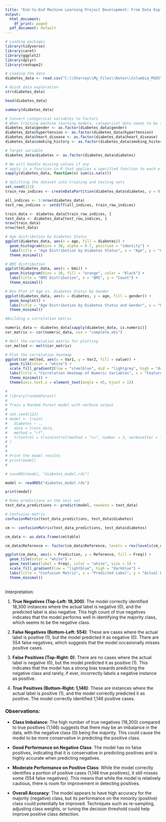 ---
title: "End-to-End Machine Learning Project Development: From Data Exploration to Web App Development using R"
output:
  html_document:
    df_print: paged
  pdf_document: default
---

```{r}
# Loading packages
library(tidyverse)
library(caret)
library(ggplot2)
library(dplyr)
library(reshape2)
```

```{r}
# Loading the data
diabetes_data <- read.csv("C:\\Sharvay\\My_Files\\Notes\\Columbia_MSDS\\EDAV\\Assignments\\Community Contribution/diabetes_prediction_dataset.csv")

# Quick data exploration
str(diabetes_data)
```

```{r}
head(diabetes_data)
```

```{r}
summary(diabetes_data)
```

```{r}
# Convert categorical variables to factors
# When training machine learning models, categorical data needs to be treated differently from numeric data. Converting to factors helps R understand these columns should be handled as categories rather than continuous values.
diabetes_data$gender <- as.factor(diabetes_data$gender)
diabetes_data$hypertension <- as.factor(diabetes_data$hypertension)
diabetes_data$heart_disease <- as.factor(diabetes_data$heart_disease)
diabetes_data$smoking_history <- as.factor(diabetes_data$smoking_history)

# Target variable
diabetes_data$diabetes <- as.factor(diabetes_data$diabetes) 

```

```{r}
# We will Handle missing values if any
# apply is a function in R that applies a specified function to each element of a list or vector and returns the results in a simplified form, usually a vector or matrix. It's useful for operations on lists or columns of a data frame, like calculating the mean, sum, or checking for missing values across multiple columns. For example, sapply(data, mean) calculates the mean of each column in data and returns a vector of means.
sapply(diabetes_data, function(x) sum(is.na(x)))
```


```{r}
# Splitting the dataset into training and testing sets
set.seed(123)
train_row_indices <- createDataPartition(diabetes_data$diabetes, p = 0.8, list = FALSE)

all_indices <- 1:nrow(diabetes_data)
test_row_indices <- setdiff(all_indices, train_row_indices)

train_data <- diabetes_data[train_row_indices, ]
test_data <- diabetes_data[test_row_indices, ]
nrow(train_data)
nrow(test_data)
```
```{r}
# Age distribution by Diabetes Status
ggplot(diabetes_data, aes(x = age, fill = diabetes)) +
  geom_histogram(bins = 30, alpha = 0.7, position = "identity") +
  labs(title = "Age Distribution by Diabetes Status", x = "Age", y = "Count") +
  theme_minimal()
```

```{r}
# BMI distribution
ggplot(diabetes_data, aes(x = bmi)) +
  geom_histogram(bins = 30, fill = "orange", color = "black") +
  labs(title = "BMI Distribution", x = "BMI", y = "Count") +
  theme_minimal()
```


```{r}
# Box Plot of Age vs. Diabetes Status by Gender
ggplot(diabetes_data, aes(x = diabetes, y = age, fill = gender)) +
  geom_boxplot() +
  labs(title = "Age Distribution by Diabetes Status and Gender", x = "Diabetes Status", y = "Age") +
  theme_minimal()
```


```{r}
#Building a correlation matrix

numeric_data <- diabetes_data[sapply(diabetes_data, is.numeric)]
cor_matrix <- cor(numeric_data, use = "complete.obs")

# Melt the correlation matrix for plotting
cor_melted <- melt(cor_matrix)

# Plot the correlation heatmap
ggplot(cor_melted, aes(x = Var1, y = Var2, fill = value)) +
  geom_tile(color = "white") +
  scale_fill_gradient2(low = "steelblue", mid = "lightgrey", high = "darkred", midpoint = 0)+
  labs(title = "Correlation Heatmap of Numeric Variables", x = "Feature List", y = "Feature List") +
  theme_minimal() +
  theme(axis.text.x = element_text(angle = 45, hjust = 1))
```


```{r}
# 
# library(randomForest)
# 
# Train a Random Forest model with verbose output
# 
# set.seed(123)
# model <- train(
#   diabetes ~ .,
#   data = train_data,
#   method = "rf",
#   trControl = trainControl(method = "cv", number = 3, verboseIter = TRUE)  # Enable verbose output
# )
# 
# 
# Print the model results
# print(model)
# 

```

```{r}
# saveRDS(model, "diabetes_model.rds")
```

```{r}
model <- readRDS("diabetes_model.rds")
```

```{r}
print(model)
```


```{r}
# Make predictions on the test set
test_data_predictions <- predict(model, newdata = test_data)

# Confusion matrix
confusionMatrix(test_data_predictions, test_data$diabetes)

```
```{r}
cm <- confusionMatrix(test_data_predictions, test_data$diabetes)

cm_data <- as.data.frame(cm$table)

cm_data$Reference <- factor(cm_data$Reference, levels = rev(levels(cm_data$Reference)))

ggplot(cm_data, aes(x = Prediction, y = Reference, fill = Freq)) +
  geom_tile(color = "white") +
  geom_text(aes(label = Freq), color = "white", size = 5) +
  scale_fill_gradient(low = "lightblue", high = "darkblue") +
  labs(title = "Confusion Matrix", x = "Predicted Label", y = "Actual Label") +
  theme_minimal()
 

```


Interpretation:

1. **True Negatives (Top-Left: 18,300)**: The model correctly identified 18,300 instances where the actual label is negative (0), and the predicted label is also negative. This high count of true negatives indicates that the model performs well in identifying the majority class, which seems to be the negative class.

2. **False Negatives (Bottom-Left: 554)**: These are cases where the actual label is positive (1), but the model predicted it as negative (0). There are 554 false negatives, which suggests that the model occasionally misses positive cases.

3. **False Positives (Top-Right: 0)**: There are no cases where the actual label is negative (0), but the model predicted it as positive (1). This indicates that the model has a strong bias towards predicting the negative class and rarely, if ever, incorrectly labels a negative instance as positive.

4. **True Positives (Bottom-Right: 1,146)**: These are instances where the actual label is positive (1), and the model correctly predicted it as positive. The model correctly identified 1,146 positive cases.

### Observations:
- **Class Imbalance**: The high number of true negatives (18,300) compared to true positives (1,146) suggests that there may be an imbalance in the data, with the negative class (0) being the majority. This could cause the model to be more conservative in predicting the positive class.

- **Good Performance on Negative Class**: The model has no false positives, indicating that it is conservative in predicting positives and is highly accurate when predicting negatives.

- **Moderate Performance on Positive Class**: While the model correctly identifies a portion of positive cases (1,146 true positives), it still misses some (554 false negatives). This means that while the model is relatively cautious, there is room for improvement in detecting positives.

- **Overall Accuracy**: The model appears to have high accuracy for the majority (negative) class, but its performance on the minority (positive) class could potentially be improved. Techniques such as re-sampling, adjusting class weights, or tuning the decision threshold could help improve positive class detection.

